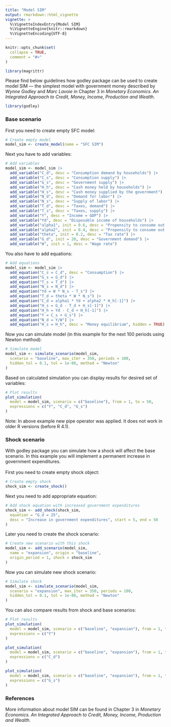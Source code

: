 ```yaml
---
title: "Model SIM"
output: rmarkdown::html_vignette
vignette: >
  %\VignetteIndexEntry{Model SIM}
  %\VignetteEngine{knitr::rmarkdown}
  %\VignetteEncoding{UTF-8}
---
```


```r
knitr::opts_chunk$set(
  collapse = TRUE,
  comment = "#>"
)

library(magrittr)
```

Please find below guidelines how godley package can be used to create model SIM — the simplest model with government money described by *Wynne Godley* and *Marc Lavoie* in Chapter 3 in *Monetary Economics. An Integrated Approach to Credit, Money, Income, Production and Wealth.*

```r
library(godley)
```

### Base scenario
First you need to create empty SFC model:
```r
# Create empty model
model_sim <- create_model(name = "SFC SIM")
```

Next you have to add variables:
```r
# Add variables
model_sim <- model_sim |>
  add_variable("C_d", desc = "Consumption demand by households") |>
  add_variable("C_s", desc = "Consumption supply") |>
  add_variable("G_s", desc = "Government supply") |>
  add_variable("H_h", desc = "Cash money held by households") |>
  add_variable("H_s", desc = "Cash money supplied by the government") |>
  add_variable("N_d", desc = "Demand for labor") |>
  add_variable("N_s", desc = "Supply of labor") |>
  add_variable("T_d", desc = "Taxes, demand") |>
  add_variable("T_s", desc = "Taxes, supply") |>
  add_variable("Y", desc = "Income = GDP") |>
  add_variable("Yd", desc = "Disposable income of households") |>
  add_variable("alpha1", init = 0.6, desc = "Propensity to consume out of income") |>
  add_variable("alpha2", init = 0.4, desc = "Propensity to consume out of wealth") |>
  add_variable("theta", init = 0.2, desc = "Tax rate") |>
  add_variable("G_d", init = 20, desc = "Government demand") |>
  add_variable("W", init = 1, desc = "Wage rate")
```

You also have to add equations:
```r
# Add equations
model_sim <- model_sim |>
  add_equation("C_s = C_d", desc = "Consumption") |>
  add_equation("G_s = G_d") |>
  add_equation("T_s = T_d") |>
  add_equation("N_s = N_d") |>
  add_equation("Yd = W * N_s - T_s") |>
  add_equation("T_d = theta * W * N_s") |>
  add_equation("C_d = alpha1 * Yd + alpha2 * H_h[-1]") |>
  add_equation("H_s = G_d - T_d + H_s[-1]") |>
  add_equation("H_h = Yd - C_d + H_h[-1]") |>
  add_equation("Y = C_s + G_s") |>
  add_equation("N_d = Y/W") |>
  add_equation("H_s = H_h", desc = "Money equilibrium", hidden = TRUE)
```

Now you can simulate model (in this example for the next 100 periods using Newton method):
```r
# Simulate model
model_sim <- simulate_scenario(model_sim,
  scenario = "baseline", max_iter = 350, periods = 100,
  hidden_tol = 0.1, tol = 1e-08, method = "Newton"
)
```

Based on calculated simulation you can display results for desired set of variables:
```r
# Plot results
plot_simulation(
  model = model_sim, scenario = c("baseline"), from = 1, to = 50,
  expressions = c("Y", "C_d", "G_s")
)
```

Note: In above example new pipe operator was applied. It does not work in older R versions (before R 4.1). 

### Shock scenario
With godley package you can simulate how a shock will affect the base scenario. In this example you will implement a permanent increase in government expenditures. \
\
First you need to create empty shock object:
```r
# Create empty shock
shock_sim <- create_shock()
```

Next you need to add appropriate equation:
```r
# Add shock equation with increased government expenditures
shock_sim <- add_shock(shock_sim,
  equation = "G_d = 25",
  desc = "Increase in government expenditures", start = 5, end = 50
)
```

Later you need to create the shock scenario:
```r
# Create new scenario with this shock
model_sim <- add_scenario(model_sim,
  name = "expansion", origin = "baseline",
  origin_period = 1, shock = shock_sim
)
```

Now you can simulate new shock scenario:
```r
# Simulate shock
model_sim <- simulate_scenario(model_sim,
  scenario = "expansion", max_iter = 350, periods = 100,
  hidden_tol = 0.1, tol = 1e-08, method = "Newton"
)
```

You can also compare results from shock and base scenarios:
```r
# Plot results
plot_simulation(
  model = model_sim, scenario = c("baseline", "expansion"), from = 1, to = 50,
  expressions = c("Y")
)
```

```r
plot_simulation(
  model = model_sim, scenario = c("baseline", "expansion"), from = 1, to = 50,
  expressions = c("C_d")
)
```

```r
plot_simulation(
  model = model_sim, scenario = c("baseline", "expansion"), from = 1, to = 50,
  expressions = c("G_s")
)
```

### References
More information about model SIM can be found in Chapter 3 in *Monetary Economics. An Integrated Approach to Credit, Money, Income, Production and Wealth.*
